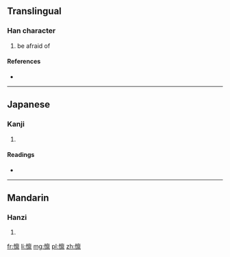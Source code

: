{{also|懍}}
==Translingual==

===Han character===
{{Han char|rn=61|rad=心|as=13|sn=16|four=|canj=心卜田火 (PYWF)}}

# be afraid of

====References====
* {{Han ref|kx=0406.141|hdz=42362.090|uh=61D4|ud=25044}}

----

==Japanese==

===Kanji===
{{ja-kanji|grade=|rs=心13}}

# {{defn|lang=ja|sort=心13}}

====Readings====
* {{ja-readings|on=[[りん]] (rin), [[らん]] (ran)|kun=[[おそれる]] (osoreru)}}

----

==Mandarin==

===Hanzi===
{{cmn-hanzi|tra=懍|pin=[[lǐn]] ([[lin3]])|wg=lin<sup>3</sup>}}

# {{defn|lang=cmn|sort=心13}}

[[fr:懔]]
[[li:懔]]
[[mg:懔]]
[[pl:懔]]
[[zh:懔]]
